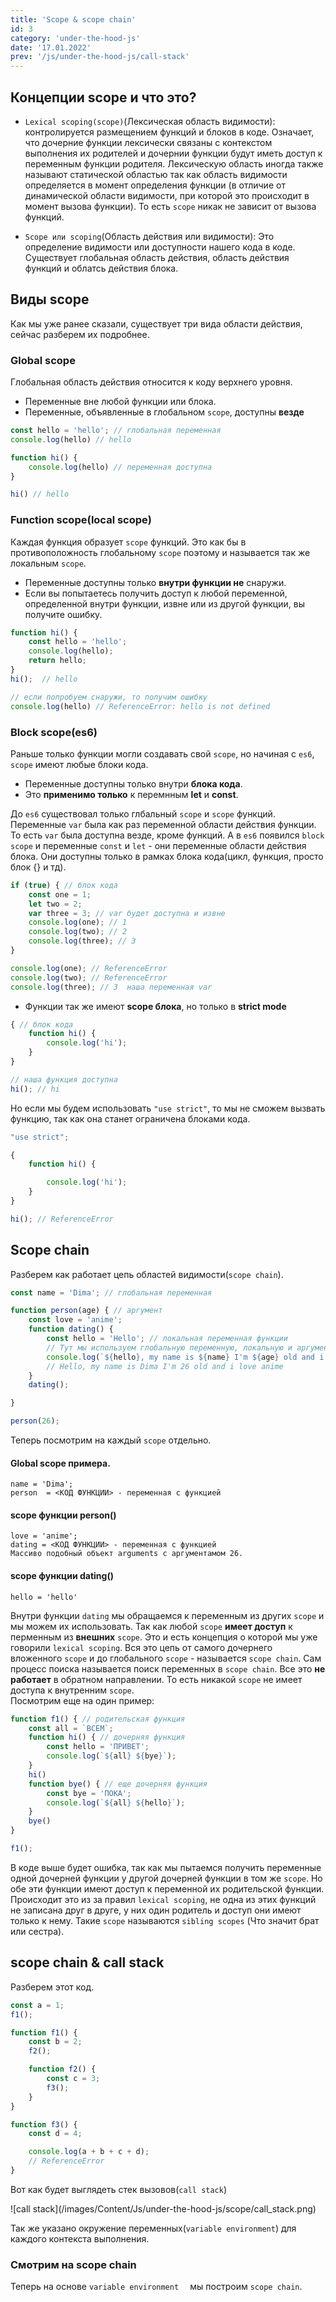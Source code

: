 ---
title: 'Scope & scope chain'
id: 3
category: 'under-the-hood-js'
date: '17.01.2022'
prev: '/js/under-the-hood-js/call-stack'
---


## Концепции scope и что это?

* `Lexical scoping(scope)`(Лексическая область видимости): контролируется размещением функций и блоков в коде. Означает, что дочерние функции лексически связаны с контекстом выполнения их родителей и дочернии функции будут иметь доступ к переменным функции родителя. Лексическую область иногда также называют статической областью так как область видимости определяется в момент определения функции (в отличие от динамической области видимости, при которой это происходит в момент вызова функции). То есть `scope` никак не зависит от вызова функций.

* `Scope или scoping`(Область действия или видимости): Это определение видимости или доступности нашего кода в коде. Существует глобальная область действия, область действия функций и облатсь действия блока.  

## Виды scope
Как мы уже ранее сказали, существует три вида области действия, сейчас разберем их подробнее.

### Global scope
Глобальная область действия относится к коду верхнего уровня.
* Переменные вне любой функции или блока.
* Переменные, объявленные в глобальном `scope`, доступны <b>везде</b>

```javaScript
const hello = 'hello'; // глобальная переменная
console.log(hello) // hello

function hi() {
    console.log(hello) // переменная доступна
}

hi() // hello 
```
### Function scope(local scope)
Каждая функция образует `scope` функций. Это как бы в противоположность глобальному `scope` поэтому и называется так же локальным `scope`.

* Переменные доступны только <b>внутри функции не</b> снаружи.
* Если вы попытаетесь получить доступ к любой переменной, определенной внутри функции, извне или из другой функции, вы получите ошибку.

```javaScript
function hi() {
    const hello = 'hello';
    console.log(hello);
    return hello;
}
hi();  // hello

// если попробуем снаружи, то получим ошибку
console.log(hello) // ReferenceError: hello is not defined
```
### Block scope(es6)
Раньше только функции могли создавать свой `scope`, но начиная с `es6`, `scope` имеют любые блоки кода.

* Переменные доступны только внутри <b>блока кода</b>.
* Это <b>применимо только</b> к перемнным <b>let</b> и <b>const</b>.

До `es6` существовал только глбальный `scope` и `scope` функций. Переменные `var` была как раз переменной области действия функции. То есть `var` была доступна везде, кроме функций. А в `es6` появился `block scope` и переменные `const` и `let` - они переменные области действия блока. Они доступны только в рамках блока кода(цикл, функция, просто блок {} и тд).

```javaScript
if (true) { // блок кода
    const one = 1;
    let two = 2;
    var three = 3; // var будет доступна и извне
    console.log(one); // 1
    console.log(two); // 2
    console.log(three); // 3
}

console.log(one); // ReferenceError
console.log(two); // ReferenceError
console.log(three); // 3  наша переменная var
```
* Функции так же имеют <b>scope блока</b>, но только в <b>strict mode</b>
```javaScript
{ // блок кода
    function hi() {
        console.log('hi');
    }
}

// наша функция доступна
hi(); // hi
```
Но если мы будем использовать `"use strict"`, то мы не сможем вызвать функцию, так как она станет ограничена блоками кода.
```javaScript
"use strict";

{
    function hi() {

        console.log('hi');
    }
}

hi(); // ReferenceError
```
## Scope chain
Разберем как работает цепь областей видимости(`scope chain`).
```javaScript
const name = 'Dima'; // глобальная переменная

function person(age) { // аргумент
    const love = 'anime';
    function dating() {
        const hello = 'Hello'; // локальная переменная функции 
        // Тут мы используем глобальную переменную, локальную и аргумент и переменную родителя.
        console.log(`${hello}, my name is ${name} I'm ${age} old and i love ${love}`);
        // Hello, my name is Dima I'm 26 old and i love anime
    }
    dating();

}

person(26);
```
Теперь посмотрим на каждый `scope` отдельно.

#### Global scope примера.
```
name = 'Dima';
person  = <КОД ФУНКЦИИ> - переменная с функцией
```
#### scope функции person()
```
love = 'anime';
dating = <КОД ФУНКЦИИ> - переменная с функцией
Массиво подобный объект arguments c аргументамом 26.
```
#### scope функции dating()
```
hello = 'hello'
```
Внутри функции `dating` мы обращаемся к переменным из других `scope` и мы можем их использовать.
Так как любой `scope` <b>имеет доступ</b> к перменным из <b>внешних</b> `scope`.
Это и есть концепция о которой мы уже говорили `lexical scoping`. Вся это цепь от самого дочернего вложенного `scope` и до глобального `scope` - называется `scope chain`.
Cам процесс поиска называется поиск переменных в `scope chain`. Все это <b>не работает</b> в обратном направлении. То есть никакой `scope` не имеет доступа к внутренним `scope`. <br/>
Посмотрим еще на один пример:
```javaScript
function f1() { // родительская функция
    const all = `ВСЕМ`;
    function hi() { // дочерняя функция
        const hello = 'ПРИВЕТ';
        console.log(`${all} ${bye}`);
    }
    hi()
    function bye() { // еще дочерняя функция
        const bye = 'ПОКА';
        console.log(`${all} ${hello}`);
    }
    bye()
}

f1();
```
В коде выше будет ошибка, так как мы пытаемся получить переменные одной дочерней функции у другой дочерней функции в том же `scope`. Но обе эти функции имеют доступ к переменной их родительской функции.
Происходит это из за правил `lexical scoping`, не одна из этих функций не записана друг в друге, у них один родитель и доступ они имеют только к нему. Такие `scope` называются `sibling scopes` (Что значит брат или сестра).


## scope chain & call stack

Разберем этот код.
```javaScript
const a = 1;
f1();

function f1() {
    const b = 2;
    f2();

    function f2() {
        const c = 3;
        f3();
    }
}

function f3() {
    const d = 4;

    console.log(a + b + c + d);
    // ReferenceError
}

```
Вот как будет выглядеть стек вызовов(`call stack`) 

<div className='container-img'> <span className="img"> ![call stack](/images/Content/Js/under-the-hood-js/scope/call_stack.png) </span></div>

Так же указано окружение переменных(`variable environment`) для каждого контекста выполнения.

### Смотрим на scope chain

Теперь на основе `variable environment  ` мы построим `scope chain`.

